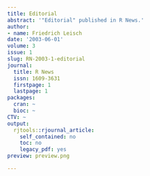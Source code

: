 ```yaml
---
title: Editorial
abstract: '"Editorial" published in R News.'
author:
- name: Friedrich Leisch
date: '2003-06-01'
volume: 3
issue: 1
slug: RN-2003-1-editorial
journal:
  title: R News
  issn: 1609-3631
  firstpage: 1
  lastpage: 1
packages:
  cran: ~
  bioc: ~
CTV: ~
output:
  rjtools::rjournal_article:
    self_contained: no
    toc: no
    legacy_pdf: yes
preview: preview.png

---
```

